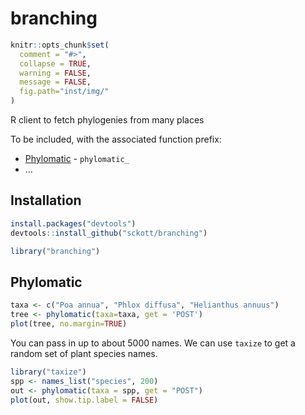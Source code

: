 branching
=======

```r
knitr::opts_chunk$set(
  comment = "#>",
  collapse = TRUE,
  warning = FALSE,
  message = FALSE,
  fig.path="inst/img/"
)
```

R client to fetch phylogenies from many places

To be included, with the associated function prefix:

* [Phylomatic](http://phylodiversity.net/phylomatic/) - `phylomatic_`
* ...

## Installation

```r
install.packages("devtools")
devtools::install_github("sckott/branching")
```

```r
library("branching")
```

## Phylomatic

```r
taxa <- c("Poa annua", "Phlox diffusa", "Helianthus annuus")
tree <- phylomatic(taxa=taxa, get = 'POST')
plot(tree, no.margin=TRUE)
```

You can pass in up to about 5000 names. We can use `taxize` to get a random set of plant species names. 

```r
library("taxize")
spp <- names_list("species", 200)
out <- phylomatic(taxa = spp, get = "POST")
plot(out, show.tip.label = FALSE)
```
